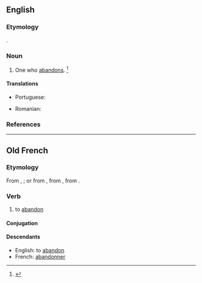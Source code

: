==English==

===Etymology===
{{suffix|abandon|er|id2=agent noun|lang=en}}.

===Noun===
{{en-noun}}

# One who [[abandon]]s. {{defdate|Late 16<sup>th</sup> century.}}<ref name=SOED>{{R:SOED5|page=2}}</ref>

====Translations====
{{trans-top|one who abandons}}
* Portuguese: {{t+|pt|abandonador|m}}
{{trans-mid}}
* Romanian: {{t|ro|abandonator}}
{{trans-bottom}}

===References===
<references/>

----

==Old French==

===Etymology===
From {{m|fro|abandon}}, {{m|fro|abandun}}; or from {{m|fro|[[à]] [[ban]] [[doner]]}}, from {{etyl|frk|fro}} {{m|frk|*bann}}, from {{etyl|gem-pro|fro}} {{m|gem-pro|*bannaną}}.

===Verb===
{{head|fro|verb}}

# to [[abandon]]

====Conjugation====
{{fro-conj-er}}

====Descendants====
* English: to [[abandon]]
* French: [[abandonner]]
